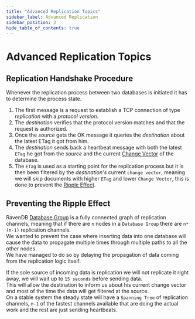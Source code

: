 ```yaml
---
title: "Advanced Replication Topics"
sidebar_label: Advanced Replication
sidebar_position: 3
hide_table_of_contents: true
---
```



# Advanced Replication Topics

## Replication Handshake Procedure

Whenever the replication process between two databases is initiated it has to determine the process state.  

1. The first message is a request to establish a TCP connection of type _replication_ with a _protocol version_.  
2. The _destination_ verifies that the protocol version matches and that the request is authorized.  
3. Once the _source_ gets the OK message it queries the _destination_ about the latest ETag it got from him.  
4. The _destination_ sends back a heartbeat message with both the latest `ETag` he got from the _source_ and the current [Change Vector](../../../server/clustering/replication/change-vector) of the database.  
5. The `ETag` is used as a starting point for the replication process but it is then been filtered by the _destination's_ current `change vector`,
meaning we will skip documents with higher `ETag` and lower `Change Vector`, this is done to prevent the [Ripple Effect](../../../server/clustering/replication/advanced-replication#preventing-the-ripple-effect).  

## Preventing the Ripple Effect

RavenDB [Database Group](../../../server/clustering/distribution/distributed-database#distributed-database) is a fully connected graph of replication channels, meaning that if there are `n` nodes in a `Database Group` there are `n*(n-1)` replication channels.  
We wanted to prevent the case where inserting data into one database will cause the data to propagate multiple times through multiple paths to all the other nodes.  
We have managed to do so by delaying the propagation of data coming from the replication logic itself.  

If the sole source of incoming data is replication we will not replicate it right away, we will wait up to `15 seconds` before sending data.  
This will allow the destination to inform us about his current change vector and most of the time the data will get filtered at the source.  
On a stable system the steady state will have a `Spanning Tree` of replication channels, `n-1` of the fastest channels available that are doing the actual work and the rest are just sending heartbeats.  

